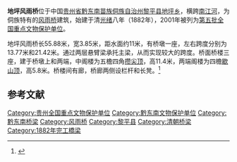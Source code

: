 {{coord|25|46|00|N|109|14|20|E|display=title|scale:10000}}
{{文物保护单位
| 级别 = 全国
| 名称 = 地坪风雨桥
| 图片 = 
| 所在 = [[贵州省|贵州省]][[黎平县|黎平县]]
| 分类 = 古建筑
| 时代 = 清
| 编号 = [[第五批全国重点文物保护单位|第五批]]第104项
| 登录 = 2001年6月25日
}}

'''地坪风雨桥'''位于中国[[贵州省|贵州省]][[黔东南苗族侗族自治州|黔东南苗族侗族自治州]][[黎平县|黎平县]][[地坪乡|地坪乡]]，横跨[[南江河|南江河]]，为侗族特有的[[风雨桥|风雨桥]]建筑，始建于清[[光绪|光绪]]八年（1882年），2001年被列为[[第五批全国重点文物保护单位|第五批全国重点文物保护单位]]。

地坪风雨桥长55.88米，宽3.85米，距水面约11米，有桥墩一座，左右跨度分别为13.77米和21.42米。通过两层悬臂梁承托主梁，从而实现较大的跨度。桥面桥楼三座，建于桥墩上和两端，中阁楼为五檐四角[[攒尖顶|攒尖顶]]，高11.4米，两端阁楼为四檐[[歇山顶|歇山顶]]，高5.8米。桥楼间有廊，桥廊两侧设栏杆和长凳。<ref>{{Cite book |title=全国重点文物保护单位·第一至第五批·第Ⅲ卷 |publisher=文物出版社 |year=2004 |isbn=7-5010-1525-2 |pages= 194}}</ref>

==参考文献==
{{reflist}}

{{贵州全国重点文物保护单位}}

{{DEFAULTSORT:D}}
[[Category:贵州全国重点文物保护单位|Category:贵州全国重点文物保护单位]]
[[Category:黔东南文物保护单位|Category:黔东南文物保护单位]]
[[Category:黔东南桥梁|Category:黔东南桥梁]]
[[Category:风雨桥|Category:风雨桥]]
[[Category:黎平县|Category:黎平县]]
[[Category:清朝桥梁|Category:清朝桥梁]]
[[Category:1882年完工橋梁|Category:1882年完工橋梁]]